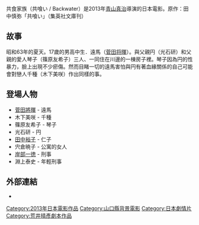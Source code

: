{{unreferenced|time=2015-09-19T23:11:40+00:00}}
共食家族（<span>共喰い / Backwater</span>）是2013年[[青山真治|青山真治]]導演的日本電影。原作：田中慎弥「共喰い」（集英社文庫刊）

== 故事 ==
昭和63年的夏天。17歲的男高中生．遠馬（[[菅田將暉|菅田将暉]]）。與父親円（光石研）和父親的愛人琴子（篠原友希子）三人、一同住在川邊的一棟房子裡。琴子因為円的性暴力，臉上出現不少瘀傷。然而目睹一切的遠馬害怕與円有著血緣關係的自己可能會對戀人千種（木下美咲）作出同樣的事。

== 登場人物 ==
* [[菅田將暉|菅田將暉]] - 遠馬
* 木下美咲 - 千種
* 篠原友希子 - 琴子
* 光石研 - 円
* [[田中裕子|田中裕子]] - 仁子
* 宍倉暁子 - 公寓的女人
* [[岸部一德|岸部一徳]] - 刑事
* 淵上泰史 - 年輕刑事

==外部連結==
*{{imdb title|tt2403453|共食家族}}

[[Category:2013年日本電影作品|Category:2013年日本電影作品]]
[[Category:山口縣背景電影|Category:山口縣背景電影]]
[[Category:日本劇情片|Category:日本劇情片]]
[[Category:荒井晴彥劇本作品|Category:荒井晴彥劇本作品]]